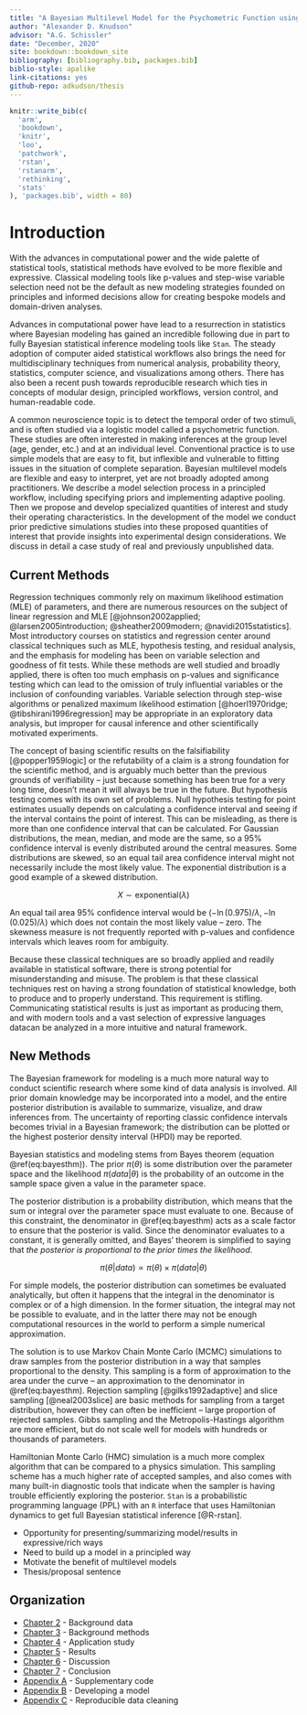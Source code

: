 ```yaml
---
title: "A Bayesian Multilevel Model for the Psychometric Function using R and Stan"
author: "Alexander D. Knudson"
advisor: "A.G. Schissler"
date: "December, 2020"
site: bookdown::bookdown_site
bibliography: [bibliography.bib, packages.bib]
biblio-style: apalike
link-citations: yes
github-repo: adkudson/thesis
---
```


```r
knitr::write_bib(c(
  'arm',
  'bookdown', 
  'knitr', 
  'loo',
  'patchwork',
  'rstan', 
  'rstanarm', 
  'rethinking', 
  'stats' 
), 'packages.bib', width = 80)
```


# Introduction {#intro}


With the advances in computational power and the wide palette of statistical tools, statistical methods have evolved to be more flexible and expressive. Classical modeling tools like p-values and step-wise variable selection need not be the default as new modeling strategies founded on principles and informed decisions allow for creating bespoke models and domain-driven analyses.


Advances in computational power have lead to a resurrection in statistics where Bayesian modeling has gained an incredible following due in part to fully Bayesian statistical inference modeling tools like `Stan`. The steady adoption of computer aided statistical workflows also brings the need for multidisciplinary techniques from numerical analysis, probability theory, statistics, computer science, and visualizations among others. There has also been a recent push towards reproducible research which ties in concepts of modular design, principled workflows, version control, and human-readable code.



A common neuroscience topic is to detect the temporal order of two stimuli, and is often studied via a logistic model called a psychometric function. These studies are often interested in making inferences at the group level (age, gender, etc.) and at an individual level. Conventional practice is to use simple models that are easy to fit, but inflexible and vulnerable to fitting issues in the situation of complete separation. Bayesian multilevel models are flexible and easy to interpret, yet are not broadly adopted among practitioners. We describe a model selection process in a principled workflow, including specifying priors and implementing adaptive pooling. Then we propose and develop specialized quantities of interest and study their operating characteristics. In the development of the model we conduct prior predictive simulations studies into these proposed quantities of interest that provide insights into experimental design considerations. We discuss in detail a case study of real and previously unpublished data.


## Current Methods


Regression techniques commonly rely on maximum likelihood estimation (MLE) of parameters, and there are numerous resources on the subject of linear regression and MLE [@johnson2002applied; @larsen2005introduction; @sheather2009modern; @navidi2015statistics]. Most introductory courses on statistics and regression center around classical techniques such as MLE, hypothesis testing, and residual analysis, and the emphasis for modeling has been on variable selection and goodness of fit tests. While these methods are well studied and broadly applied, there is often too much emphasis on p-values and significance testing which can lead to the omission of truly influential variables or the inclusion of confounding variables. Variable selection through step-wise algorithms or penalized maximum likelihood estimation [@hoerl1970ridge; @tibshirani1996regression] may be appropriate in an exploratory data analysis, but improper for causal inference and other scientifically motivated experiments.


The concept of basing scientific results on the falsifiability [@popper1959logic] or the refutability of a claim is a strong foundation for the scientific method, and is arguably much better than the previous grounds of verifiability -- just because something has been true for a very long time, doesn't mean it will always be true in the future. But hypothesis testing comes with its own set of problems. Null hypothesis testing for point estimates usually depends on calculating a confidence interval and seeing if the interval contains the point of interest. This can be misleading, as there is more than one confidence interval that can be calculated. For Gaussian distributions, the mean, median, and mode are the same, so a 95% confidence interval is evenly distributed around the central measures. Some distributions are skewed, so an equal tail area confidence interval might not necessarily include the most likely value. The exponential distribution is a good example of a skewed distribution.


$$X \sim \mathrm{exponential} (\lambda)$$


An equal tail area 95% confidence interval would be $\left(-\ln(0.975)/\lambda, -\ln(0.025)/\lambda\right)$ which does not contain the most likely value -- zero. The skewness measure is not frequently reported with p-values and confidence intervals which leaves room for ambiguity.


Because these classical techniques are so broadly applied and readily available in statistical software, there is strong potential for misunderstanding and misuse. The problem is that these classical techniques rest on having a strong foundation of statistical knowledge, both to produce and to properly understand. This requirement is stifling. Communicating statistical results is just as important as producing them, and with modern tools and a vast selection of expressive languages datacan be analyzed in a more intuitive and natural framework.


## New Methods


The Bayesian framework for modeling is a much more natural way to conduct scientific research where some kind of data analysis is involved. All prior domain knowledge may be incorporated into a model, and the entire posterior distribution is available to summarize, visualize, and draw inferences from. The uncertainty of reporting classic confidence intervals becomes trivial in a Bayesian framework; the distribution can be plotted or the highest posterior density interval (HPDI) may be reported. 


Bayesian statistics and modeling stems from Bayes theorem (equation \@ref(eq:bayesthm)). The prior $\pi(\theta)$ is some distribution over the parameter space and the likelihood $\pi(data | \theta)$ is the probability of an outcome in the sample space given a value in the parameter space. 


\begin{equation}
  P(\theta | data) = \frac{P(data | \theta)\cdot P(\theta)}{\sum_i P(data | \theta_i)} =   \frac{P(data | \theta)\cdot P(\theta)}{\int_\Omega P(data | \theta)d\theta}
  (\#eq:bayesthm)
\end{equation}


The posterior distribution is a probability distribution, which means that the sum or integral over the parameter space must evaluate to one. Because of this constraint, the denominator in \@ref(eq:bayesthm) acts as a scale factor to ensure that the posterior is valid. Since the denominator evaluates to a constant, it is generally omitted, and Bayes' theorem is simplified to saying that _the posterior is proportional to the prior times the likelihood_.


$$\pi(\theta \vert data) \propto \pi(\theta) \times \pi(data \vert \theta)$$


For simple models, the posterior distribution can sometimes be evaluated analytically, but often it happens that the integral in the denominator is complex or of a high dimension. In the former situation, the integral may not be possible to evaluate, and in the latter there may not be enough computational resources in the world to perform a simple numerical approximation.


The solution is to use Markov Chain Monte Carlo (MCMC) simulations to draw samples from the posterior distribution in a way that samples proportional to the density. This sampling is a form of approximation to the area under the curve -- an approximation to the denominator in \@ref(eq:bayesthm). Rejection sampling [@gilks1992adaptive] and slice sampling [@neal2003slice] are basic methods for sampling from a target distribution, however they can often be inefficient -- large proportion of rejected samples. Gibbs sampling and the Metropolis-Hastings algorithm are more efficient, but do not scale well for models with hundreds or thousands of parameters.


Hamiltonian Monte Carlo (HMC) simulation is a much more complex algorithm that can be compared to a physics simulation. This sampling scheme has a much higher rate of accepted samples, and also comes with many built-in diagnostic tools that indicate when the sampler is having trouble efficiently exploring the posterior. `Stan` is a probabilistic programming language (PPL) with an `R` interface that uses Hamiltonian dynamics to get full Bayesian statistical inference [@R-rstan].


- Opportunity for presenting/summarizing model/results in expressive/rich ways
- Need to build up a model in a principled way
- Motivate the benefit of multilevel models
- Thesis/proposal sentence


<!--
We are proposing a fully Bayesian workflow to develop and analyze a statistical model. In this Bayesian workflow we highlight a set of principles used in the Bayesian community that utilize domain expertise to develop a multilevel model of the psychometric function. The combination of these two concepts yield better prediction results and greater inferential power. Finally, in lieu of p-values, predictive inference narrates the statistical results and strength of association within the model.
-->


## Organization


- [Chapter 2](#data) - Background data
- [Chapter 3](#methods) - Background methods
- [Chapter 4](#application) - Application study
- [Chapter 5](#results) - Results
- [Chapter 6](#discussion) - Discussion
- [Chapter 7](#conclusion) - Conclusion
- [Appendix A](#code) - Supplementary code
- [Appendix B](#model-dev) - Developing a model
- [Appendix C](#reproduce) - Reproducible data cleaning
